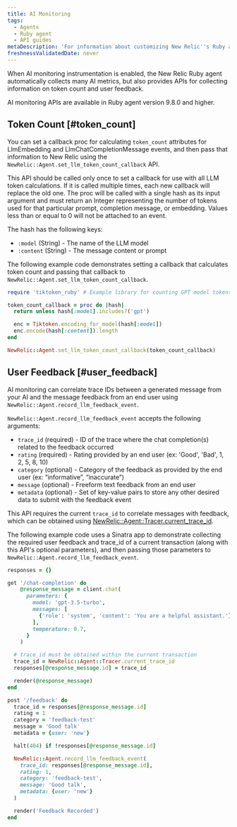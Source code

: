 ```yaml
---
title: AI Monitoring
tags:
  - Agents
  - Ruby agent
  - API guides
metaDescription: 'For information about customizing New Relic''s Ruby agent for AI monitoring.'
freshnessValidatedDate: never
---
```


When AI monitoring instrumentation is enabled, the New Relic Ruby agent automatically collects many AI metrics, but also provides APIs for collecting information on token count and user feedback.

<Callout variant="important">
  AI monitoring APIs are available in Ruby agent version 9.8.0 and higher.
</Callout>

## Token Count [#token_count]

You can set a callback proc for calculating `token_count` attributes for LlmEmbedding and LlmChatCompletionMessage events, and then pass that information to New Relic using the `NewRelic::Agent.set_llm_token_count_callback` API.

This API should be called only once to set a callback for use with all LLM token calculations. If it is called multiple times, each new callback will replace the old one. The proc will be called with a single hash as its input argument and must return an Integer representing the number of tokens used for that particular prompt, completion message, or embedding. Values less than or equal to 0 will not be attached to an event.

The hash has the following keys:
* `:model` (String) - The name of the LLM model
* `:content` (String) - The message content or prompt

The following example code demonstrates setting a callback that calculates token count and passing that callback to `NewRelic::Agent.set_llm_token_count_callback`.

```rb
require 'tiktoken_ruby' # Example library for counting GPT model tokens used

token_count_callback = proc do |hash|
  return unless hash[:model].includes?('gpt')

  enc = Tiktoken.encoding_for_model(hash[:model])
  enc.encode(hash[:content]).length
end

NewRelic::Agent.set_llm_token_count_callback(token_count_callback)
```

## User Feedback [#user_feedback]

AI monitoring can correlate trace IDs between a generated message from your AI and the message feedback from an end user using `NewRelic::Agent.record_llm_feedback_event`.

`NewRelic::Agent.record_llm_feedback_event` accepts the following arguments:
* `trace_id` (required) - ID of the trace where the chat completion(s) related to the feedback occurred
* `rating` (required) - Rating provided by an end user (ex: 'Good', 'Bad', 1, 2, 5, 8, 10)
* `category` (optional) - Category of the feedback as provided by the end user (ex: “informative”, “inaccurate”)
* `message` (optional) - Freeform text feedback from an end user
* `metadata` (optional) - Set of key-value pairs to store any other desired data to submit with the feedback event

This API requires the current `trace_id` to correlate messages with feedback, which can be obtained using [NewRelic::Agent::Tracer.current_trace_id](https://www.rubydoc.info/gems/newrelic_rpm/NewRelic/Agent/Tracer#current_trace_id-class_method).

The following example code uses a Sinatra app to demonstrate collecting the required user feedback and trace_id of a current transaction (along with this API's optional parameters), and then passing those parameters to `NewRelic::Agent.record_llm_feedback_event`.

```rb
responses = {}

get '/chat-completion' do
    @response_message = client.chat(
      parameters: {
        model: 'gpt-3.5-turbo',
        messages: [ 
          {'role': 'system', 'content': 'You are a helpful assistant.'},
        ],
        temperature: 0.7,
      }
    )

  # trace_id must be obtained within the current transaction
  trace_id = NewRelic::Agent::Tracer.current_trace_id
  responses[@response_message.id] = trace_id

  render(@response_message)
end

post '/feedback' do
  trace_id = responses[@response_message.id]
  rating = 1
  category = 'feedback-test'
  message = 'Good talk'
  metadata = {user: 'new'}

  halt(404) if !responses[@response_message.id]

  NewRelic::Agent.record_llm_feedback_event(
    trace_id: responses[@response_message.id],
    rating: 1,
    category: 'feedback-test',
    message: 'Good talk',
    metadata: {user: 'new'}
  )

  render('Feedback Recorded')
end
```
